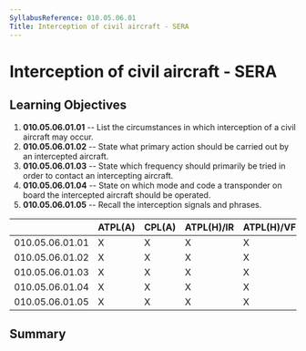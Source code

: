 ```yaml
---
SyllabusReference: 010.05.06.01
Title: Interception of civil aircraft - SERA
---
```


# Interception of civil aircraft - SERA

## Learning Objectives

1.  **010.05.06.01.01** -- List the circumstances in which interception of a
    civil aircraft may occur.
2.  **010.05.06.01.02** -- State what primary action should be carried out by an
    intercepted aircraft.
3.  **010.05.06.01.03** -- State which frequency should primarily be tried in
    order to contact an intercepting aircraft.
4.  **010.05.06.01.04** -- State on which mode and code a transponder on board
    the intercepted aircraft should be operated.
5.  **010.05.06.01.05** -- Recall the interception signals and phrases.

|                 | ATPL(A) | CPL(A) | ATPL(H)/IR | ATPL(H)/VFR | CPL(H) | IR  | CBIR(A) |
| --------------- | ------- | ------ | ---------- | ----------- | ------ | --- | ------- |
| 010.05.06.01.01 | X       | X      | X          | X           | X      |     |         |
| 010.05.06.01.02 | X       | X      | X          | X           | X      |     |         |
| 010.05.06.01.03 | X       | X      | X          | X           | X      |     |         |
| 010.05.06.01.04 | X       | X      | X          | X           | X      |     |         |
| 010.05.06.01.05 | X       | X      | X          | X           | X      |     |         |

## Summary
